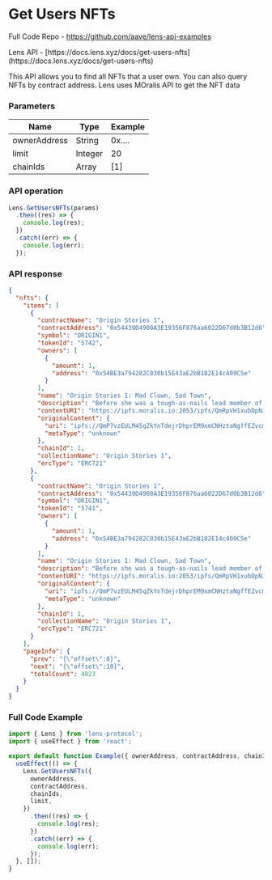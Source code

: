 
# Get Users NFTs

<Callout emoji="📘">Full Code Repo - https://github.com/aave/lens-api-examples</Callout>

<Callout emoji="🌿">
  Lens API - [https://docs.lens.xyz/docs/get-users-nfts](https://docs.lens.xyz/docs/get-users-nfts)
</Callout>

This API allows you to find all NFTs that a user own. You can also query NFTs by contract address. Lens uses MOralis API to get the NFT data

### Parameters

| Name         | Type    | Example |
| ------------ | ------- | ------- |
| ownerAddress | String  | 0x....  |
| limit        | Integer | 20      |
| chainIds     | Array   | [1]     |

### API operation

```jsx
Lens.GetUsersNFTs(params)
  .then((res) => {
    console.log(res);
  })
  .catch((err) => {
    console.log(err);
  });
```

### API response

```json
{
  "nfts": {
    "items": [
      {
        "contractName": "Origin Stories 1",
        "contractAddress": "0x54439D4908A3E19356F876aa6022D67d0b3B12d6",
        "symbol": "ORIGIN1",
        "tokenId": "5742",
        "owners": [
          {
            "amount": 1,
            "address": "0x54BE3a794282C030b15E43aE2bB182E14c409C5e"
          }
        ],
        "name": "Origin Stories 1: Mad Clown, Sad Town",
        "description": "Before she was a tough-as-nails lead member of the PUNKS crew, Courtney had humble beginnings. Okay, she was always tough as nails, but to follow her dreams she had to carve her own path. Coming from a small town, Courtney had to go it alone, overcome major fears and doubts, and finally take a major leap of faith to make it in… ORIGIN CITY.",
        "contentURI": "https://ipfs.moralis.io:2053/ipfs/QmRpVH1xubDpNJ5RUqjnhE9DLU99R44NtZqs1s59pH7qBB",
        "originalContent": {
          "uri": "ipfs://QmP7vzEULM45qZkYnTdejrDhprEM9xmCNHztaNgffEZvcm",
          "metaType": "unknown"
        },
        "chainId": 1,
        "collectionName": "Origin Stories 1",
        "ercType": "ERC721"
      },
      {
        "contractName": "Origin Stories 1",
        "contractAddress": "0x54439D4908A3E19356F876aa6022D67d0b3B12d6",
        "symbol": "ORIGIN1",
        "tokenId": "5741",
        "owners": [
          {
            "amount": 1,
            "address": "0x54BE3a794282C030b15E43aE2bB182E14c409C5e"
          }
        ],
        "name": "Origin Stories 1: Mad Clown, Sad Town",
        "description": "Before she was a tough-as-nails lead member of the PUNKS crew, Courtney had humble beginnings. Okay, she was always tough as nails, but to follow her dreams she had to carve her own path. Coming from a small town, Courtney had to go it alone, overcome major fears and doubts, and finally take a major leap of faith to make it in… ORIGIN CITY.",
        "contentURI": "https://ipfs.moralis.io:2053/ipfs/QmRpVH1xubDpNJ5RUqjnhE9DLU99R44NtZqs1s59pH7qBB",
        "originalContent": {
          "uri": "ipfs://QmP7vzEULM45qZkYnTdejrDhprEM9xmCNHztaNgffEZvcm",
          "metaType": "unknown"
        },
        "chainId": 1,
        "collectionName": "Origin Stories 1",
        "ercType": "ERC721"
      }
    ],
    "pageInfo": {
      "prev": "{\"offset\":0}",
      "next": "{\"offset\":10}",
      "totalCount": 4023
    }
  }
}
```

### Full Code Example

```jsx
import { Lens } from 'lens-protocol';
import { useEffect } from 'react';

export default function Example({ ownerAddress, contractAddress, chainIds, limit }) {
  useEffect(() => {
    Lens.GetUsersNFTs({
      ownerAddress,
      contractAddress,
      chainIds,
      limit,
    })
      .then((res) => {
        console.log(res);
      })
      .catch((err) => {
        console.log(err);
      });
  }, []);
}
```
